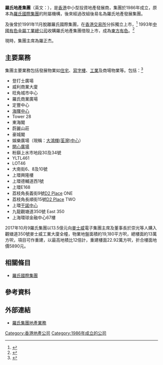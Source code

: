 {{Refimprove|time=2021-04-27T10:54:52+00:00}}
{{Infobox Company
| company_name = 羅氏地產
| company_name_en = LAWSGROUP Properties
| company_logo = [[File:Laws_Properties_logo.jpg|200px]]
| company_type = 私營
| company_slogan = 
| foundation = 1986年
| location = {{HK}}
| chairman = [[羅蜀凱|羅蜀凱]]
| industry = [[地產|地產]]
| products = 
| revenue = 
| operating_income = 
| net_income = 
| num_employees = 
| parent = 
| subsid = 
| homepage = 
| footnotes = 
}}
'''羅氏地產集團'''（英文：{{lang|en|'''LAWSGROUP Properties'''}}），是[[香港|香港]]中小型投資地產發展商，集團於1986年成立，原本為[[羅氏國際集團|羅氏國際集團]]的附屬機構，後來經過改組後易名為羅氏地產發展集團。

及後曾於1991年11月脫離羅氏國際集團，在[[香港交易所|香港交易所]]分拆獨立上市，<ref>{{Cite web |url=http://www.lawsgroup.com/tc/group/milestone |title=存档副本 |access-date=2015-05-04 |archive-date=2020-07-21 |archive-url=https://web.archive.org/web/20200721022815/http://www.lawsgroup.com/tc/group/milestone |dead-url=yes }}</ref> 1993年[[中國有色金屬工業總公司|中國有色金屬工業總公司]]收購羅氏地產集團借殼上市，成為[[東方有色|東方有色]]。<ref>{{cite web|url=http://hk.apple.nextmedia.com/news/art/20020201/2410172|title=涉挪二千萬公款　另4高層齊被捕 廉署拘東方有色前董事總經理|date=2002年2月1日|publisher=香港蘋果日報|access-date=2015年5月4日|archive-date=2016年3月4日|archive-url=https://web.archive.org/web/20160304213649/http://hk.apple.nextmedia.com/news/art/20020201/2410172|dead-url=no}}</ref>

現時，集團主席為羅正杰。
==主要業務==
集團主要業務包括發展物業如[[住宅|住宅]]、[[寫字樓|寫字樓]]、[[工業|工業]]及商場物業等。包括：<ref>{{Cite web|title=羅氏集團地產業務|url=https://www.lawsgroup.com/zh-hant/properties/|access-date=2021-04-27|archive-date=2021-01-10|archive-url=https://web.archive.org/web/20210110113911/https://www.lawsgroup.com/zh-hant/properties/|dead-url=no}}</ref>
* 登打士廣場
* 威利商業大廈
* 旺角城市中心
* 羅氏商業廣場
* 定豐中心
* [[海暉中心|海暉中心]]
* Tower 28
* 東海閣
* 蔚麗山莊
* 豪城閣
* 娛樂廣場（現稱：[[大鴻輝(荃灣)中心|大鴻輝(荃灣)中心]]）
* [[開心廣場|開心廣場]]
* 粉巔上水市地段30及34號
*YLTL461
*LOT46
*大南街6、8及10號
*上環興隆樓
* 上環德輔道西1號
*上環E168
* 荔枝角長義街9號[[D2_Place|D2 Place]] ONE
*荔枝角長順街15號[[D2_Place|D2 Place]] TWO
*上環[http://connaughtmarina.com 干諾中心]
*九龍觀塘道350號 East 350
*上海環球金融中心67樓
2017年10月9羅氏集團以13.5億元向[[麥士威|麥士威]]電子集團主席及董事長於崇光等人購入觀塘道350號麥士威工業大廈全幢，物業地盤面積約19,180平方呎，總樓面約13萬方呎，項目可作重建，以最高地積比12倍計，重建樓面22.92萬方呎，折合樓面地價5890元。

==相關條目==
* [[羅氏國際集團|羅氏國際集團]]

== 參考資料 ==
{{Reflist}}

==外部連結==
*[https://www.lawsgroup.com/zh-hant/properties/ 羅氏集團地產業務] {{Wayback|url=https://www.lawsgroup.com/zh-hant/properties/ |date=20210110113911 }}

[[Category:香港地產公司|Category:香港地產公司]]
[[Category:1986年成立的公司|Category:1986年成立的公司]]